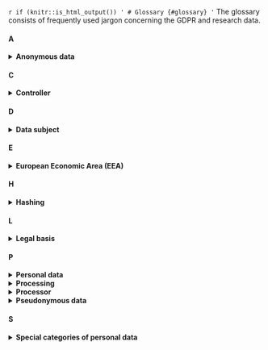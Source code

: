 `r if (knitr::is_html_output()) '
# Glossary {#glossary}
'`
The glossary consists of frequently used jargon concerning the GDPR and research data. 

#### A

<details>
  <summary><b>Anonymous data</b></summary>
    Any data where an individual is irreversibly de-identified, both directly (e.g., through names and   email addresses) and indirectly. The latter means that you cannot identify someone:
      <ul>
        <li>by combining variables or datasets (e.g., a combination of date of birth, gender and birthplace, or the combination of a dataset with its name-number key)</li>
        <li>via inference, i.e., when you can deduce who the data are about (e.g., when profession is Dutch prime minister, it is clear who the data is about)</li>
        <li>by singling out a single subject, such as through unique data points (e.g., someone who is 210 cm tall is relatively easy to identify)</li>
      </ul>
    <p>
      Anonymous data are no longer personal data and thus not subject to GDPR compliance. In practice, anonymous data may be difficult 
      to attain and care must be given that the data legitimately cannot be traced to an individual in any way. The document 
      <a href="https://ec.europa.eu/justice/article-29/documentation/opinion-recommendation/files/2014/wp216_en.pdf" target="_blank">Opinion 05/2014 on Anonymisation Techniques</a> 
      explains the criteria that must be met for data to be considered anonymous.
    </p>
</details>

#### C

<details>
  <summary><b>Controller</b></summary>
    <p>
      The natural or legal entity that, alone or with others, determines or has an influence on <b>why</b> and <b>how</b> 
      personal data are processed. On an organisational level, Utrecht University (UU) is the controller of personal data 
      collected by UU researchers and will be held responsible in case of GDPR infringement. On a practical level, however, 
      researchers (e.g., Principal Investigators) often determine why and how data are processed, and are thus fulfilling the 
      role of controller themselves.
    </p>
    <p>
    Note that it is possible to be a controller without having access to personal
    data, for example if you assign an external company to execute research for 
    which you determined which data they should collect, among which data subjects, 
    how, and for what purpose.
    </p>
</details>

#### D

<details>
  <summary><b>Data subject</b></summary>
    <p>
      A living individual who can be identified directly or indirectly through personal data. In a research setting, 
      this would be the individual whose personal data is being processed (see below for the definition of processing).
    </p>
</details>

#### E

<details>
  <summary><b>European Economic Area (EEA)</b></summary>
    <p>
      The member states of the European Union and Iceland, Liechtenstein, and Norway. In total, the EEA now consists of 
      30 countries. The aim of the EEA is to enable the "free movement of goods, people, services and capital" between countries, 
      and this includes (personal) data (source: 
      <a href="https://ec.europa.eu/eurostat/statistics-explained/index.php?title=Glossary:European_Economic_Area_(EEA)" target="_blank">Eurostat</a>).
    </p>
</details>


#### H

<details>
  <summary><b>Hashing</b></summary>
    <p>
    Hashing is a way of replacing one or multiple variables with a string of 
    random characters with a fixed length. It can be used to create a “hashed” 
    pseudonym, or to replace multiple variables with one unique value. It is 
    usually quite difficult to reverse the hashing process, except if an attacker 
    has knowledge about the type of information that was masked through hashing.
    To prevent reversal, cryptographic hashing techniques add a “salt”, i.e., a 
    random number or string, to the hash (the result is called a “digest”). If 
    the “salt” is kept confidential or is removed (similar to a keyfile), it is 
    almost impossible to reverse the hashing process.
    </p>
</details>

#### L

<details>
  <summary><b>Legal basis</b></summary>
  <p>
    Any processing of personal data should have a valid legal basis. Without it, you are now allowed to process personal data at all. 
    The GDPR provides 6 legal bases: consent, legitimate interest, public interest, legal obligation, performance of a contract, vital 
    interest. Consent and public and legitimate interest are most often used in a research context.
  </p>
</details>

#### P

<details>
  <summary><b>Personal data</b></summary>
  <p>
    Any information related to an identified or identifiable (living) natural person, for example identifiers (name, identification number, 
    location data, online identifier or a combination of identifiers) or factors specific to the physical, physiological, genetic, mental, 
    economic, cultural or social identity of the person. Moreover, IP address, opinions, tweets, answers to questionnaires, etc. may also be 
    personal data, either by itself or through a combination of one another.
  </p>
  <p>
    Of note: as soon as you process data related to a person that is identifiable, you are processing personal data. Additionally, 
    pseudonymised data is still considered personal data. Read more in <a href="#privacy-by-design">Designing a GDPR-compliant research project</a>.
  </p>
</details>

<details>
  <summary><b>Processing</b></summary>
    <p>
      Any operation performed on personal data, including collection, storage, organisation, alteration, analysis, 
      transcription, sharing, publishing, deletion, etc.
    </p>
</details>

<details>
  <summary><b>Processor</b></summary>
    <p>
        A natural or legal entity that processes personal data on behalf of the 
  controller. For example, when using a cloud transcription service, you often 
  need to send personal data (e.g., an audio recording) to the transcription 
  service for the purpose of your research, which is then fulfilling the role 
  of processor. Other examples of processors are mailhouses used to send emails
  to data subjects, or Trusted Third Parties who hold the keyfile to link 
  pseudonyms to personal data. When using such a third party, you must have a 
  <a href="#data-processing-agreement">data processing agreement</a> in place.
    </p>
</details>

<details>
  <summary><b>Pseudonymous data</b></summary>
  <p>
    Personal data that cannot lead to identification <i>without additional information</i>, 
    such as a key file linking pseudonyms to names. This additional information should be kept separately and securely 
    and makes for deidentification that is reversible. Data are sometimes pseudonymised by replacing direct identifiers 
    (e.g., names) with a participant code (e.g., number). However, this may not always suffice, as sometimes it is still 
    possible to identify participants indirectly (e.g., through linkage, inference or singling out). Importantly, pseudonymous 
    data are still personal data and therefore must be handled in accordance with the GDPR.
  </p>
</details>

#### S

<details>
  <summary><b>Special categories of personal data</b></summary>
    Any information pertaining to the data subject which reveals any of the below categories:
      <ul>
        <li>racial or ethnic origin</li>
        <li>political opinions</li>
        <li>religious or philosophical beliefs</li>
        <li>trade union membership</li>
        <li>genetic and biometric data when meant to uniquely identify someone</li>
        <li>physical or mental health conditions</li>
        <li>an individual's sex life or sexual orientation</li>
      </ul><p>The processing of these categories of data is 
      <b>prohibited</b>, unless one of the exceptions of 
    <a href="https://gdpr-info.eu/art-9-gdpr/" target="_blank">art. 9</a> applies. 
    For example, an exception applies when:</p><ul><li>the data subject has provided explicit consent to process these data for a specific purpose</li><li>the data subject has made the data publicly available themselves </li><li>processing is necessary for scientific research purposes</li></ul><p>Contact your <a href="https://intranet.uu.nl/en/knowledgebase/contact-privacy" target="_blank">privacy officer</a> if you wish to process special categories of personal data.</p>
</details>